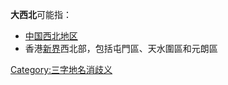 '''大西北'''可能指：

* [[中国西北地区|中国西北地区]]
* 香港[[新界|新界]]西北部，包括屯門區、天水圍區和元朗區

{{Disambiguation}}

[[Category:三字地名消歧义|Category:三字地名消歧义]]